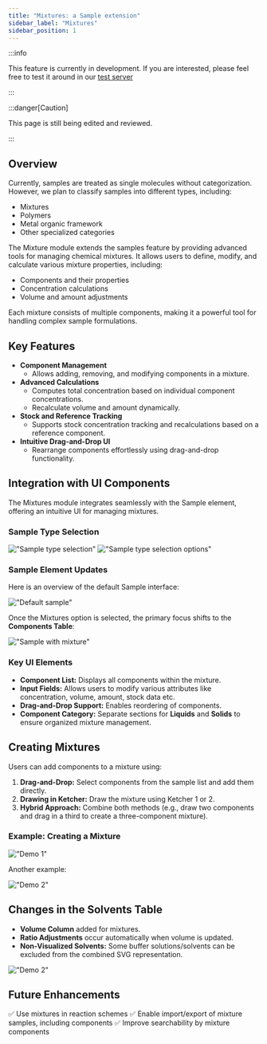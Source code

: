 ```yaml
---
title: "Mixtures: a Sample extension"
sidebar_label: "Mixtures"
sidebar_position: 1
---
```


:::info

This feature is currently in development. If you are interested, please feel free to test it around in our
[test server](https://unrelated.chemotion.ibcs.kit.edu/)

:::

:::danger[Caution]

This page is still being edited and reviewed.

:::

## Overview

Currently, samples are treated as single molecules without categorization. However, we plan to classify samples into
different types, including:
- Mixtures
- Polymers
- Metal organic framework
- Other specialized categories

The Mixture module extends the samples feature by providing advanced tools for managing chemical mixtures.
It allows users to define, modify, and calculate various mixture properties, including:
- Components and their properties
- Concentration calculations
- Volume and amount adjustments

Each mixture consists of multiple components, making it a powerful tool for handling complex sample formulations.

## Key Features

- **Component Management**
  - Allows adding, removing, and modifying components in a mixture.
- **Advanced Calculations**
  - Computes total concentration based on individual component concentrations.
  - Recalculate volume and amount dynamically.
- **Stock and Reference Tracking**
  - Supports stock concentration tracking and recalculations based on a reference component.
- **Intuitive Drag-and-Drop UI**
  - Rearrange components effortlessly using drag-and-drop functionality.

## Integration with UI Components

The Mixtures module integrates seamlessly with the Sample element, offering an intuitive UI for managing mixtures.

### Sample Type Selection

!["Sample type selection"](/img/mixtures/mixture_1.png)
!["Sample type selection options"](/img/mixtures/mixture_2.png)

### Sample Element Updates

Here is an overview of the default Sample interface:

!["Default sample"](/img/mixtures/mixture_3.png)

Once the Mixtures option is selected, the primary focus shifts to the **Components Table**:

!["Sample with mixture"](/img/mixtures/mixture_4.png)

### Key UI Elements
- **Component List:** Displays all components within the mixture.
- **Input Fields:** Allows users to modify various attributes like concentration, volume, amount, stock data etc.
- **Drag-and-Drop Support:** Enables reordering of components.
- **Component Category:** Separate sections for **Liquids** and **Solids** to ensure organized mixture management.

## Creating Mixtures
Users can add components to a mixture using:

1. **Drag-and-Drop:** Select components from the sample list and add them directly.
2. **Drawing in Ketcher:** Draw the mixture using Ketcher 1 or 2.
3. **Hybrid Approach:** Combine both methods (e.g., draw two components and drag in a third to create a three-component
mixture).

### Example: Creating a Mixture

!["Demo 1"](/img/mixtures/mixture_5.gif)

Another example:

!["Demo 2"](/img/mixtures/mixture_6.gif)

## Changes in the Solvents Table
- **Volume Column** added for mixtures.
- **Ratio Adjustments** occur automatically when volume is updated.
- **Non-Visualized Solvents:** Some buffer solutions/solvents can be excluded from the combined SVG representation.

!["Demo 2"](/img/mixtures/mixture_7.png)

## Future Enhancements

✅ Use mixtures in reaction schemes
✅ Enable import/export of mixture samples, including components
✅ Improve searchability by mixture components
